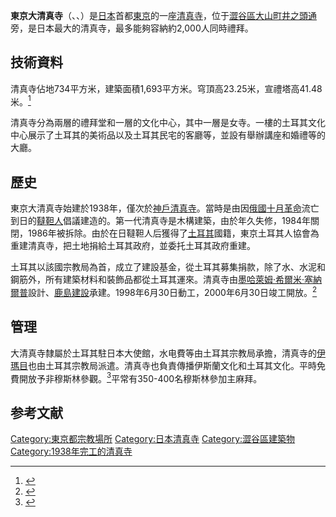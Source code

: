 {{coord|35|40|05|N|139|40|35|E|region:JP-13_type:landmark_source:kolossus-dewiki|display=title}}
{{Infobox religious building
|building_name = 東京大清真寺<br />{{lang|ja|東京ジャーミイ}}<br />{{lang|tr|Tokyo Camii}}<br />{{lang|ar|مسجد طوكيو}}
|image = Tokyo Camii 2009.jpg
|image_size = 300px
|caption = 2009年外觀
|latitude  =  
|longitude  = 
|location =  [[日本|日本]][[東京|東京]]
|geo = 
|religious_affiliation = [[伊斯蘭教|伊斯蘭教]]
|region = 
|functional_status = 現存
|website = [http://www.tokyocamii.org 官方網頁]
|architect = 
|architecture_type = [[清真寺|清真寺]]
|architecture_style = [[奧斯曼帝國|奧斯曼帝國]]
|year_completed = 1938
|construction_cost = 30億日元
|capacity = 2,000人
|dome_quantity = 1
|dome_height_outer = 23.25
|dome_dia_outer = 
|minaret_quantity = 1
|minaret_height = 41.48米
|materials = [[鋼筋混凝土|鋼筋混凝土]]
}}
'''東京大清真寺'''（{{lang-ja|東京ジャーミイ}}、{{lang-tr|Tokyo Camii}}、{{lang-ar|مسجد طوكيو}}）是[[日本|日本]]首都[[東京|東京]]的一座[[清真寺|清真寺]]，位于[[澀谷區|澀谷區]][[大山町|大山町]][[井之頭通|井之頭通]]旁，是日本最大的清真寺，最多能夠容納約2,000人同時禮拜。

==技術資料==
清真寺佔地734平方米，建築面積1,693平方米。穹頂高23.25米，宣禮塔高41.48米。<ref name="kajima">{{cite journal en|last= |first= |authorlink= |coauthors= |year= 2000|month= |title= Japan's Largest Mosque Completed in Tokyo|journal= Kajima News & Notes|volume= 14|issue= Autumn|pages= |id= |url= http://www.kajima.com/topics/news_notes/vol14/v14a2.htm|accessdate= 2014-01-06|quote= |author= |archive-url= https://web.archive.org/web/20160303192735/http://www.kajima.com/topics/news_notes/vol14/v14a2.htm|archive-date= 2016-03-03|dead-url= yes}}</ref>

清真寺分為兩層的禮拜堂和一層的文化中心，其中一層是女寺。一樓的土耳其文化中心展示了土耳其的美術品以及土耳其民宅的客廳等，並設有舉辦講座和婚禮等的大廳。

==歷史==
東京大清真寺始建於1938年，僅次於[[神戶清真寺|神戶清真寺]]。當時是由因[[俄國|俄國]][[十月革命|十月革命]]流亡到日的[[韃靼人|韃靼人]]倡議建造的。第一代清真寺是木構建築，由於年久失修，1984年關閉，1986年被拆除。由於在日韃靼人后獲得了[[土耳其|土耳其]]國籍，東京土耳其人協會為重建清真寺，把土地捐給土耳其政府，並委托土耳其政府重建。 

土耳其以該國宗教局為首，成立了建設基金，從土耳其募集捐款，除了水、水泥和鋼筋外，所有建築材料和裝飾品都從土耳其運來。清真寺由[[墨哈萊姆‧希爾米‧塞納爾普|墨哈萊姆‧希爾米‧塞納爾普]]設計、[[鹿島建設|鹿島建設]]承建。1998年6月30日動工，2000年6月30日竣工開放。<ref name="jp times">{{cite news
|publisher=[[日本時報|日本時報]]
|date=2000年7月1日
|title=New Tokyo Mosque opens
|url=http://www.japantimes.co.jp/news/2000/07/01/news/new-tokyo-mosque-opens/
|accessdate=2014年1月6日
|archive-date=2014年1月6日
|archive-url=https://web.archive.org/web/20140106152657/http://www.japantimes.co.jp/news/2000/07/01/news/new-tokyo-mosque-opens/
|dead-url=no
}}</ref>

==管理==
大清真寺隸屬於土耳其駐日本大使館，水电費等由土耳其宗教局承擔，清真寺的[[伊瑪目|伊瑪目]]也由土耳其宗教局派遣。清真寺也負責傳播伊斯蘭文化和土耳其文化。平時免費開放予非穆斯林參觀。<ref name="chi">{{cite news|publisher=[[新華社|新華社]]|date=2014年1月6日|title=独家探访日本最大的清真寺：东京大清真寺|url=http://c.m.news.cn/photo/2014-01/06/m_125964067.htm}}{{dead link|date=2018年3月 |bot=InternetArchiveBot |fix-attempted=yes }}</ref>平常有350-400名穆斯林參加主麻拜。

==参考文献==
{{reflist}}

{{commons category|Tokyo Camii}}

[[Category:東京都宗教場所|Category:東京都宗教場所]]
[[Category:日本清真寺|Category:日本清真寺]]
[[Category:澀谷區建築物|Category:澀谷區建築物]]
[[Category:1938年完工的清真寺|Category:1938年完工的清真寺]]